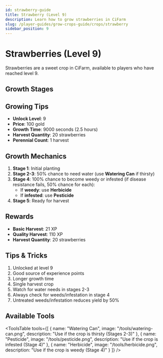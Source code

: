 ```yaml
---
id: strawberry-guide
title: Strawberry (Level 9)
description: Learn how to grow strawberries in CiFarm
slug: /player-guides/grow-crops-guide/crops/strawberry
sidebar_position: 9
---
```



# Strawberries (Level 9)

Strawberries are a sweet crop in CiFarm, available to players who have reached level 9.

## Growth Stages

<GrowthStages type="crop" name="strawberry" stages={5} />

## Growing Tips

- **Unlock Level**: 9
- **Price**: 100 gold
- **Growth Time**: 9000 seconds (2.5 hours)
- **Harvest Quantity**: 20 strawberries
- **Perennial Count**: 1 harvest

## Growth Mechanics

1. **Stage 1**: Initial planting
2. **Stage 2-3**: 50% chance to need water (use **Watering Can** if thirsty)
3. **Stage 4**: 100% chance to become weedy or infested (if disease resistance fails, 50% chance for each):
   - If **weedy**: use **Herbicide**
   - If **infested**: use **Pesticide**
4. **Stage 5**: Ready for harvest

## Rewards

- **Basic Harvest**: 21 XP
- **Quality Harvest**: 110 XP
- **Harvest Quantity**: 20 strawberries

## Tips & Tricks

1. Unlocked at level 9
2. Good source of experience points
3. Longer growth time
4. Single harvest crop
5. Watch for water needs in stages 2-3
6. Always check for weeds/infestation in stage 4
7. Untreated weeds/infestation reduces yield by 50%

## Available Tools

<ToolsTable 
  tools={[
    {
      name: "Watering Can",
      image: "/tools/watering-can.png",
      description: "Use if the crop is thirsty (Stages 2-3)"
    },
    {
      name: "Pesticide",
      image: "/tools/pesticide.png",
      description: "Use if the crop is infested (Stage 4)"
    },
    {
      name: "Herbicide",
      image: "/tools/herbicide.png",
      description: "Use if the crop is weedy (Stage 4)"
    }
  ]} 
/> 